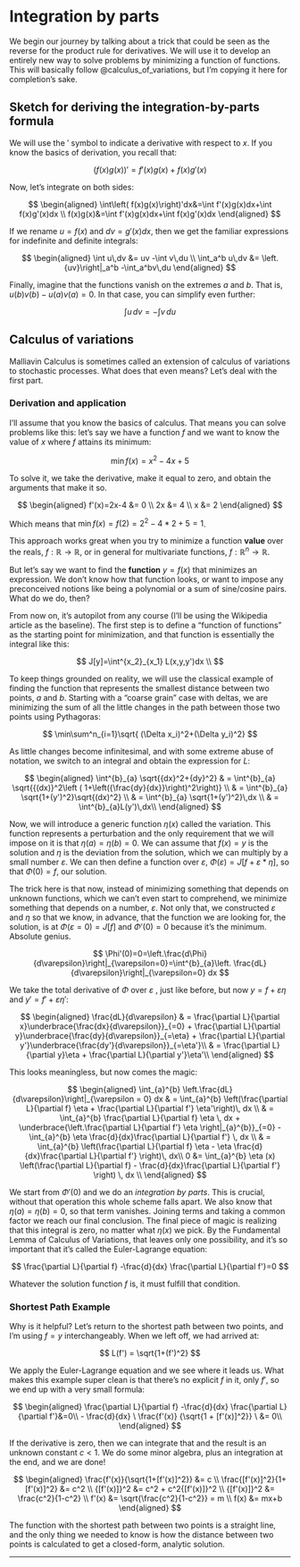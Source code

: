 # Integration by parts

We begin our journey by talking about a trick that could be seen as the reverse for the product rule for derivatives. We will use it to develop an entirely new way to solve problems by minimizing a function of functions. This will basically follow @calculus_of_variations, but I'm copying it here for completion's sake.

## Sketch for deriving the integration-by-parts formula

We will use the $'$ symbol to indicate a derivative with respect to $x$. If you know the basics of derivation, you recall that:

$$
\left( f(x)g(x)\right)'=f'(x)g(x)+f(x)g'(x)
$$

Now, let's integrate on both sides:

$$
\begin{aligned}
\int\left( f(x)g(x)\right)'dx&=\int f'(x)g(x)dx+\int f(x)g'(x)dx \\ 
f(x)g(x)&=\int f'(x)g(x)dx+\int f(x)g'(x)dx
\end{aligned}
$$

If we rename $u=f(x)$ and $dv = g'(x)dx$, then we get the familiar expressions for indefinite and definite integrals:

$$
\begin{aligned}
\int u\,dv &= uv -\int v\,du \\
\int_a^b u\,dv &= \left.{uv}\right|_a^b -\int_a^bv\,du
\end{aligned}
$$

Finally, imagine that the functions vanish on the extremes $a$ and $b$. That is, $u(b)v(b)-u(a)v(a)=0$. In that case, you can simplify even further:

$$
\int u\,dv = -\int v\,du
$$

## Calculus of variations

Malliavin Calculus is sometimes called an extension of calculus of variations to stochastic processes. What does that even means? Let's deal with the first part.

### Derivation and application

I'll assume that you know the basics of calculus. That means you can solve problems like this: let's say we have a function $f$ and we want to know the value of $x$ where $f$ attains its minimum:

$$
\min{f(x)}=x^2-4x+5
$$

To solve it, we take the derivative, make it equal to zero, and obtain the arguments that make it so.

$$
\begin{aligned}
f'(x)=2x-4 &= 0 \\
2x &= 4 \\
x &= 2 
\end{aligned}
$$

Which means that $\min{f(x)}=f(2)=2^2-4*2+5=1$.

This approach works great when you try to minimize a function **value** over the reals, $f: \mathbb{R} \to \mathbb{R}$, or in general for multivariate functions, $f: \mathbb{R}^n \to \mathbb{R}$.

But let's say we want to find the **function** $y=f(x)$ that minimizes an expression. We don't know how that function looks, or want to impose any preconceived notions like being a polynomial or a sum of sine/cosine pairs. What do we do, then?

From now on, it's autopilot from any course (I'll be using the Wikipedia article as the baseline). The first step is to define a "function of functions" as the starting point for minimization, and that function is essentially the integral like this:

$$
J[y]=\int^{x_2}_{x_1} L(x,y,y')dx \\
$$

To keep things grounded on reality, we will use the classical example of finding the function that represents the smallest distance between two points, $a$ and $b$. Starting with a "coarse grain" case with deltas, we are minimizing the sum of all the little changes in the path between those two points using Pythagoras:

$$
\min\sum^n_{i=1}\sqrt{ (\Delta x_i)^2+(\Delta y_i)^2}
$$

As little changes become infinitesimal, and with some extreme abuse of notation, we switch to an integral and obtain the expression for $L$:

$$
\begin{aligned}
\int^{b}_{a} \sqrt{{dx}^2+{dy}^2}
& = \int^{b}_{a} \sqrt{{(dx)}^2\left ( 1+\left({\frac{dy}{dx}}\right)^2\right)} \\
& = \int^{b}_{a} \sqrt{1+(y')^2}\sqrt{(dx)^2} \\
& = \int^{b}_{a} \sqrt{1+(y')^2}\,dx \\
& = \int^{b}_{a}L(y')\,dx\\
\end{aligned}
$$

Now, we will introduce a generic function $\eta(x)$ called the variation. This function represents a perturbation and the only requirement that we will impose on it is that $\eta(a)=\eta(b)=0$. We can assume that $f(x)=y$ is the solution and $\eta$ is the deviation from the solution, which we can multiply by a small number $\varepsilon$. We can then define a function over $\varepsilon$, $\Phi(\varepsilon)= J[f + \varepsilon *\eta]$, so that $\Phi(0)=f$, our solution.

The trick here is that now, instead of minimizing something that depends on unknown functions, which we can't even start to comprehend, we minimize something that depends on a number, $\varepsilon$. Not only that, we constructed $\varepsilon$ and $\eta$ so that we know, in advance, that the function we are looking for, the solution, is at $\Phi(\varepsilon=0)=J[f]$ and $\Phi'(0)=0$ because it's the minimum. Absolute genius.

$$
\Phi'(0)=0=\left.\frac{d\Phi}{d\varepsilon}\right|_{\varepsilon=0}=\int^{b}_{a}\left. \frac{dL}{d\varepsilon}\right|_{\varepsilon=0} dx
$$

We take the total derivative of $\Phi$ over $\varepsilon$ , just like before, but now $y=f+\varepsilon\eta$ and $y'=f'+\varepsilon\eta'$:

$$
\begin{aligned}
\frac{dL}{d\varepsilon}
& = \frac{\partial L}{\partial x}\underbrace{\frac{dx}{d\varepsilon}}_{=0} + \frac{\partial L}{\partial y}\underbrace{\frac{dy}{d\varepsilon}}_{=\eta} + \frac{\partial L}{\partial y'}\underbrace{\frac{dy'}{d\varepsilon}}_{=\eta'}\\
& = \frac{\partial L}{\partial y}\eta + \frac{\partial L}{\partial y'}\eta'\\
\end{aligned}
$$

This looks meaningless, but now comes the magic:

$$
\begin{aligned}
\int_{a}^{b} \left.\frac{dL}{d\varepsilon}\right|_{\varepsilon = 0} dx
&  = \int_{a}^{b} \left(\frac{\partial L}{\partial f} \eta + \frac{\partial L}{\partial f'} \eta'\right)\, dx \\
&  = \int_{a}^{b} \frac{\partial L}{\partial f} \eta \, dx + \underbrace{\left.\frac{\partial L}{\partial f'} \eta \right|_{a}^{b}}_{=0} - \int_{a}^{b} \eta \frac{d}{dx}\frac{\partial L}{\partial f'} \, dx \\
&  = \int_{a}^{b} \left(\frac{\partial L}{\partial f} \eta - \eta \frac{d}{dx}\frac{\partial L}{\partial f'} \right)\, dx\\
0 &= \int_{a}^{b} \eta (x) \left(\frac{\partial L}{\partial f} - \frac{d}{dx}\frac{\partial L}{\partial f'} \right) \, dx \\
\end{aligned}
$$

We start from $\Phi'(0)$ and we do an *integration by parts*. This is crucial, without that operation this whole scheme falls apart. We also know that $\eta(a)=\eta(b)=0$, so that term vanishes. Joining terms and taking a common factor we reach our final conclusion. The final piece of magic is realizing that this integral is zero, no matter what $\eta(x)$ we pick. By the Fundamental Lemma of Calculus of Variations, that leaves only one possibility, and it's so important that it's called the Euler-Lagrange equation:

$$
\frac{\partial L}{\partial f} -\frac{d}{dx} \frac{\partial L}{\partial f'}=0
$$

Whatever the solution function $f$ is, it must fulfill that condition.

### Shortest Path Example

Why is it helpful? Let's return to the shortest path between two points, and I'm using $f=y$ interchangeably. When we left off, we had arrived at:

$$
L(f') = \sqrt{1+(f')^2}
$$

We apply the Euler-Lagrange equation and we see where it leads us. What makes this example super clean is that there's no explicit $f$ in it, only $f'$, so we end up with a very small formula:

$$
\begin{aligned}
\frac{\partial L}{\partial f} -\frac{d}{dx} \frac{\partial L}{\partial f'}&=0\\
- \frac{d}{dx} \ \frac{f'(x)} {\sqrt{1 + [f'(x)]^2}} \ &= 0\\
\end{aligned}
$$

If the derivative is zero, then we can integrate that and the result is an unknown constant $c<1$. We do some minor algebra, plus an integration at the end, and we are done!

$$
\begin{aligned}
\frac{f'(x)}{\sqrt{1+[f'(x)]^2}} &= c \\
\frac{[f'(x)]^2}{1+[f'(x)]^2} &= c^2 \\
{[f'(x)]}^2 &= c^2 + c^2{[f'(x)]}^2 \\
{[f'(x)]}^2 &= \frac{c^2}{1-c^2} \\
f'(x) &= \sqrt{\frac{c^2}{1-c^2}} = m \\
f(x) &= mx+b
\end{aligned}
$$

The function with the shortest path between two points is a straight line, and the only thing we needed to know is how the distance between two points is calculated to get a closed-form, analytic solution.

------------------------------------------------------------------------
